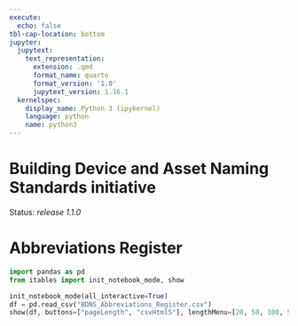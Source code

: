 ```yaml
---
execute:
  echo: false
tbl-cap-location: bottom
jupyter:
  jupytext:
    text_representation:
      extension: .qmd
      format_name: quarto
      format_version: '1.0'
      jupytext_version: 1.16.1
  kernelspec:
    display_name: Python 3 (ipykernel)
    language: python
    name: python3
---
```


# Building Device and Asset Naming Standards initiative

Status: *release 1.1.0*

# Abbreviations Register

```python
import pandas as pd
from itables import init_notebook_mode, show

init_notebook_mode(all_interactive=True)
df = pd.read_csv("BDNS_Abbreviations_Register.csv")
show(df, buttons=["pageLength", "csvHtml5"], lengthMenu=[20, 50, 100, 500])
```
